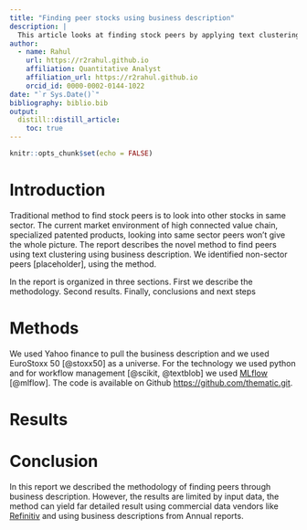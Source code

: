 ```yaml
---
title: "Finding peer stocks using business description"
description: |
  This article looks at finding stock peers by applying text clustering on business descriptions of securities.
author:
  - name: Rahul 
    url: https://r2rahul.github.io
    affiliation: Quantitative Analyst
    affiliation_url: https://r2rahul.github.io
    orcid_id: 0000-0002-0144-1022 
date: "`r Sys.Date()`"
bibliography: biblio.bib
output:
  distill::distill_article:
    toc: true
---
```


```r
knitr::opts_chunk$set(echo = FALSE)
```

# Introduction
Traditional method to find stock peers is to look into other stocks in same sector. The current market environment of high connected value chain, specialized patented products, looking into same sector peers won't give the whole picture. The report describes the novel method to find peers using text clustering using business description. We identified non-sector peers [placeholder], using the method. 

In the report is organized in three sections. First we describe the methodology.  Second results. Finally, conclusions and next steps

# Methods
We used Yahoo finance to pull the business description and we used EuroStoxx 50 [@stoxx50] as a universe. For the technology we used python and for workflow management [@scikit, @textblob] we used [MLflow](https://www.mlflow.org/) [@mlflow]. The code is available on Github [https://github.com/thematic.git](https://github.com/thematic.git). 

# Results

# Conclusion

In this report we described the methodology of finding peers through business description. However, the results are limited by input data, the method can yield far detailed result using commercial data vendors like [Refinitiv](https://www.refinitiv.com/en) and using business descriptions from Annual reports.  

